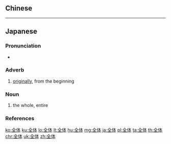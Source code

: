 {{also|全體}}
==Chinese==
{{zh-see|全體}}

----

==Japanese==
{{ja-kanjitab|ぜん|たい|yomi=o}}

===Pronunciation===
* {{ja-pron|ぜんたい|y=o|acc=0|acc_ref=NHK}}

===Adverb===
{{ja-pos|adverb|ぜんたい|kyu=全體}}

# [[originally]], from the beginning

===Noun===
{{ja-noun|ぜんたい|kyu=全體}}

# the whole, entire

===References===
<references/>

[[ko:全体]]
[[ku:全体]]
[[lo:全体]]
[[lt:全体]]
[[hu:全体]]
[[mg:全体]]
[[ja:全体]]
[[pl:全体]]
[[ta:全体]]
[[th:全体]]
[[chr:全体]]
[[uk:全体]]
[[zh:全体]]